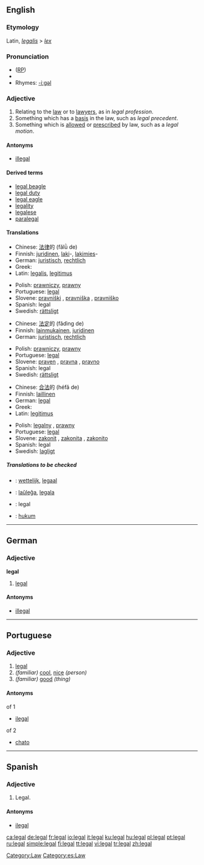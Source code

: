 ==English==

{{rank|winter|expect|nation|964|legal|spread|enter|consider}}

===Etymology===
Latin, ''[[legalis]]'' > ''[[lex]]''

===Pronunciation===
* ([[RP]]) {{IPA|/liːɡl/}}
*{{audio|en-us-legal.ogg|Audio (US)}}
*Rhymes: [[Rhymes:English:-iːɡəl|-iːɡəl]]

===Adjective===
{{en-adj}}

# Relating to the [[law]] or to [[lawyer]]s, as in ''legal profession''.
# Something which has a [[basis]] in the law, such as ''legal precedent''.
# Something which is [[allow]]ed or [[prescribe]]d by law, such as a ''legal motion''.

====Antonyms====
*[[illegal]]

====Derived terms====
*[[legal beagle]]
*[[legal duty]]
*[[legal eagle]]
*[[legality]]
*[[legalese]]
*[[paralegal]]

====Translations====
{{trans-top|Relating to the law or to lawyers}}
*Chinese: [[法律]]的 (fǎlǜ de)
*Finnish: [[juridinen]], [[laki]]-, [[lakimies]]-
*German: [[juristisch]], [[rechtlich]]
*Greek: {{t|el|νομικός}}
*Latin: [[legalis]], [[legitimus]]
{{trans-mid}}
*Polish: [[prawniczy]], [[prawny]]
*Portuguese: [[legal#Portuguese|legal]]
*Slovene: [[pravniški]] {{m}}, [[pravniška]] {{f}}, [[pravniško]] {{n}}
*Spanish: legal
*Swedish: [[rättsligt]]
{{trans-bottom}}

{{trans-top|Something which has a basis in the law}}
*Chinese: [[法定]]的 (fǎdìng de)
*Finnish: [[lainmukainen]], [[juridinen]]
*German: [[juristisch]], [[rechtlich]]
{{trans-mid}}
*Polish: [[prawniczy]], [[prawny]]
*Portuguese: [[legal#Portuguese|legal]]
*Slovene: [[praven]] {{m}}, [[pravna]] {{f}}, [[pravno]] {{n}}
*Spanish: legal
*Swedish: [[rättsligt]]
{{trans-bottom}}

{{trans-top|Something which is allowed or prescribed by law}}
*Chinese: [[合法]]的 (héfǎ de)
*Finnish: [[laillinen]]
*German: [[legal]]
*Greek: {{t|el|νόμιμος}}
*Latin: [[legitimus]]
{{trans-mid}}
*Polish: [[legalny]] {{m}}, [[prawny]]
*Portuguese: [[legal#Portuguese|legal]]
*Slovene: [[zakonit]] {{m}}, [[zakonita]] {{f}}, [[zakonito]] {{n}}
*Spanish: legal
*Swedish: [[lagligt]]
{{trans-bottom}}

=====Translations to be checked=====
{{checktrans}}
{{top}}
*{{ttbc|Dutch}}: [[wettelijk]], [[legaal]]
*{{ttbc|Esperanto}}: [[laŭleĝa]], [[legala]]
*{{ttbc|Interlingua}}: legal
{{mid}}
*{{ttbc|Indonesian}}: [[hukum]]
{{bottom}}

[[Category:Law]]
----

==German==

===Adjective===
'''legal'''

# [[legal#English|legal]]

====Antonyms====
*[[illegal]]

----

==Portuguese==

===Adjective===
{{pt-adj-ng|singular=legal|plural=legais}}

# [[legal#English|legal]]
# ''(familiar)'' [[cool]], [[nice]] ''(person)''
# ''(familiar)'' [[good]] ''(thing)''

====Antonyms====
;of 1
*[[ilegal]]
;of 2
*[[chato]]


----

==Spanish==

===Adjective===
{{es-adj|pl=legales}}

# Legal.

====Antonyms====
*[[ilegal]]

[[Category:es:Law]]

[[ca:legal]]
[[de:legal]]
[[fr:legal]]
[[io:legal]]
[[it:legal]]
[[ku:legal]]
[[hu:legal]]
[[pl:legal]]
[[pt:legal]]
[[ru:legal]]
[[simple:legal]]
[[fi:legal]]
[[tt:legal]]
[[vi:legal]]
[[tr:legal]]
[[zh:legal]]